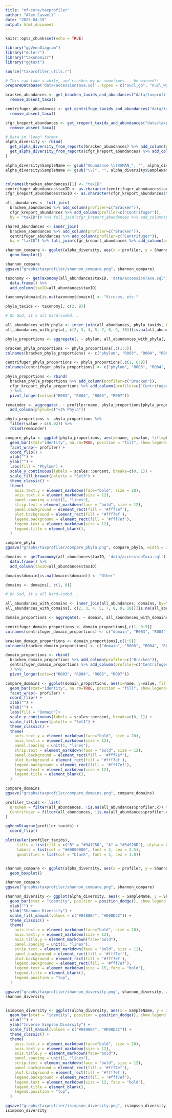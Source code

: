 ```yaml
---
title: "nf-core/taxprofiler"
author: "Alex Caswell"
date: "2025-04-19"
output: html_document
---
```


```r
knitr::opts_chunk$set(echo = TRUE)

library("ggVennDiagram")
library("eulerr")
library("taxonomizr")
library("ggtext")

source("taxprofiler_utils.r")

```

```r

# This can take a while, and crashes my pc sometimes... be warned!!
prepareDatabase('data/accessionTaxa.sql', types = c("nucl_gb", "nucl_wgs"), protocol="http", getAccessions = FALSE)

```


```r

bracken_abundances <- get_bracken_taxids_and_abundances("data/taxprofiler/raman/bracken_loma", all_taxa=FALSE, tsv=TRUE) %>%
  remove_absent_taxa()

centrifuger_abundances <- get_centrifuge_taxids_and_abundances("data/taxprofiler/raman/centrifuger", taxrank = "species", all_taxa=FALSE) %>%
  remove_absent_taxa()

cfgr_kreport_abundances <- get_kreport_taxids_and_abundances("data/taxprofiler/raman/centrifuger_loma", taxrank="S", all_taxa=FALSE) %>%
  remove_absent_taxa()

```

```r

# Data in "long" format
alpha_diversity <- rbind(
  get_alpha_diversity_from_reports(bracken_abundances) %>% add_column(profiler=c("Bracken")),
  get_alpha_diversity_from_reports(cfgr_kreport_abundances) %>% add_column(profiler=c("Centrifuger"))
)

alpha_diversity$SampleName <- gsub("Abundance \\(RAMAN_", "", alpha_diversity$SampleName)
alpha_diversity$SampleName <- gsub("\\)", "", alpha_diversity$SampleName)



```


```r

colnames(bracken_abundances)[1] <- "taxID"
centrifuger_abundances$taxID <- as.character(centrifuger_abundances$taxID)
cfgr_kreport_abundances$taxID <- as.character(cfgr_kreport_abundances$taxID)

all_abundances <- full_join(
  bracken_abundances %>% add_column(profiler=c("Bracken")),
  cfgr_kreport_abundances %>% add_column(profiler=c("Centrifuger")),
  by = "taxID")# %>% full_join(cfgr_kreport_abundances %>% add_column(profiler=c("Centrifuger_NT")), by="taxID")

shared_abundances <- inner_join(
  bracken_abundances %>% add_column(profiler=c("Bracken")),
  centrifuger_abundances %>% add_column(profiler=c("Centrifuger")),
  by = "taxID") %>% full_join(cfgr_kreport_abundances %>% add_column(profiler=c("Centrifuger_NT")), by="taxID")

shannon_compare <- ggplot(alpha_diversity, aes(x = profiler, y = Shannon)) + 
  geom_boxplot()

shannon_compare
ggsave("graphs/taxprofiler/shannon_compare.png", shannon_compare)


```

```r

taxonomy <- getTaxonomy(all_abundances$taxID, 'data/accessionTaxa.sql') %>% 
  data.frame() %>%
  add_column(taxID=all_abundances$taxID)

taxonomy$domain[is.na(taxonomy$domain)] <- "Viruses, etc."

phyla_taxids <- taxonomy[, c(2, 8)]

# Oh God, it's all hard-coded... 

all_abundances_with_phyla <- inner_join(all_abundances, phyla_taxids, by="taxID")
all_abundances_with_phyla[, c(2, 3, 4, 5, 7, 8, 9, 10)][is.na(all_abundances_with_phyla[, c(2, 3, 4, 5, 7, 8, 9, 10)])] <- 0

phyla_proportions <- aggregate(. ~ phylum, all_abundances_with_phyla[, -c(1, 6, 11)], sum, na.rm = TRUE)

bracken_phyla_proportions <- phyla_proportions[,c(1:5)]
colnames(bracken_phyla_proportions) <- c("phylum", "R003", "R004", "R005", "R007")

centrifuger_phyla_proportions <- phyla_proportions[,c(1, 6:9)]
colnames(centrifuger_phyla_proportions) <- c("phylum", "R003", "R004", "R005", "R007")

phyla_proportions <- rbind(
  bracken_phyla_proportions %>% add_column(profiler=c("Bracken")),
  cfgr_kreport_phyla_proportions %>% add_column(profiler=c("Centrifuger"))
  ) %>% 
  pivot_longer(cols=c("R003", "R004", "R005", "R007")) 

remainder <- aggregate(. ~ profiler+name, phyla_proportions[phyla_proportions$value <= 0.02,][, -c(1)], sum) %>%
  add_column(phylum=c("<2% Phyla"))

phyla_proportions <- phyla_proportions %>%
  filter(value > c(0.02)) %>%
  rbind(remainder)

compare_phyla <- ggplot(phyla_proportions, aes(x=name, y=value, fill=phylum)) + 
  geom_bar(stat="identity", na.rm=TRUE, position = "fill", show.legend=TRUE) + 
  facet_wrap(~ profiler) + 
  coord_flip() +
  xlab("") +
  ylab("") +
  labs(fill = "Phylum") +
  scale_y_continuous(labels = scales::percent, breaks=c(0, 1)) +
  scale_fill_brewer(palette = "Set3") +
  theme_classic() +
  theme(
    axis.text.y = element_markdown(face="bold", size = 20),
    axis.text.x = element_markdown(size = 12),
    panel.spacing = unit(1, "lines"),
    strip.text = element_markdown(face = "bold", size = 12),
    panel.background = element_rect(fill = '#fff7ef'),
    plot.background = element_rect(fill = '#fff7ef'),
    legend.background = element_rect(fill = '#fff7ef'),
    legend.text = element_markdown(size = 12),
    legend.title = element_blank(),
  )

compare_phyla
ggsave("graphs/taxprofiler/compare_phyla.png", compare_phyla, width = 2187, height = 800, units="px")

```


```r

domains <- getTaxonomy(all_abundances$taxID, 'data/accessionTaxa.sql') %>% 
  data.frame() %>%
  add_column(taxID=all_abundances$taxID)

domains$domain[is.na(domains$domain)] <- "Other"

domains <- domains[, c(1, 8)]

# Oh God, it's all hard-coded... 

all_abundances_with_domains <- inner_join(all_abundances, domains, by="taxID")
all_abundances_with_domains[, c(2, 3, 4, 5, 7, 8, 9, 10)][is.na(all_abundances_with_domains[, c(2, 3, 4, 5, 7, 8, 9, 10)])] <- 0

domain_proportions <- aggregate(. ~ domain, all_abundances_with_domains[, -c(1, 6, 11)], sum, na.rm = TRUE)

centrifuger_domain_proportions <- domain_proportions[,c(1, 6:9)]
colnames(centrifuger_domain_proportions) <- c("domain", "R003", "R004", "R005", "R007")

bracken_domain_proportions <- domain_proportions[,c(1:5)]
colnames(bracken_domain_proportions) <- c("domain", "R003", "R004", "R005", "R007")

domain_proportions <- rbind(
  bracken_domain_proportions %>% add_column(profiler=c("Bracken")),
  centrifuger_domain_proportions %>% add_column(profiler=c("Centrifuger"))
  ) %>% 
  pivot_longer(cols=c("R003", "R004", "R005", "R007")) 

compare_domains <- ggplot(domain_proportions, aes(x=name, y=value, fill=domain)) + 
  geom_bar(stat="identity", na.rm=TRUE, position = "fill", show.legend=TRUE) + 
  facet_wrap(~ profiler) + 
  coord_flip() +
  xlab("") +
  ylab("") +
  labs(fill = "Domain")+
  scale_y_continuous(labels = scales::percent, breaks=c(0, 1)) +
  scale_fill_brewer(palette = "Set1") +
  theme_classic() +
  theme(
    axis.text.y = element_markdown(face="bold", size = 20),
    axis.text.x = element_markdown(size = 12),
    panel.spacing = unit(1, "lines"),
    strip.text = element_markdown(face = "bold", size = 12),
    panel.background = element_rect(fill = '#fff7ef'),
    plot.background = element_rect(fill = '#fff7ef'),
    legend.background = element_rect(fill = '#fff7ef'),
    legend.text = element_markdown(size = 12),
    legend.title = element_blank(),
  )

compare_domains
ggsave("graphs/taxprofiler/compare_domains.png", compare_domains)

```

```r



profiler_taxids <- list(
  Bracken = filter(all_abundances, !is.na(all_abundances$profiler.x)) %>% pull(taxID),
  Centrifuger = filter(all_abundances, !is.na(all_abundances$profiler.y)) %>% pull(taxID)
)

ggVennDiagram(profiler_taxids) + 
  coord_flip()

plot(euler(profiler_taxids), 
     fills = list(fill = c("B" = "#941C50", "A" = "#54928D"), alpha = 0.9),
     labels = list(col = "#00000000", font = 2, cex = 2.5),
     quantities = list(col = "black", font = 2, cex = 1.8))



```


```r

shannon_compare <- ggplot(alpha_diversity, aes(x = profiler, y = Shannon)) + 
  geom_boxplot()

shannon_compare
ggsave("graphs/taxprofiler/shannon_compare.png", shannon_compare)

```

```r

shannon_diversity <- ggplot(alpha_diversity, aes(x = SampleName, y = Shannon, fill = profiler)) + 
  geom_bar(stat = "identity", position = position_dodge(), show.legend = TRUE) + 
  xlab("") + 
  ylab("Shannon Diversity") + 
  scale_fill_manual(values = c("#8488B4", "#D08D3C")) +
  theme_classic() + 
  theme(
    axis.text.x = element_markdown(face="bold", size = 20),
    axis.text.y = element_markdown(size = 12),
    axis.title.y = element_markdown(face="bold"),
    panel.spacing = unit(1, "lines"),
    strip.text = element_markdown(face = "bold", size = 12),
    panel.background = element_rect(fill = '#fff7ef'),
    plot.background = element_rect(fill = '#fff7ef'),
    legend.background = element_rect(fill = '#fff7ef'),
    legend.text = element_markdown(size = 15, face = "bold"),
    legend.title = element_blank(),
    legend.position = "top",
  )

ggsave("graphs/taxprofiler/shannon_diversity.png", shannon_diversity, width = 1200, height = 900, units = "px")
shannon_diversity


isimpson_diversity <- ggplot(alpha_diversity, aes(x = SampleName, y = InverseSimpson, fill = profiler)) + 
  geom_bar(stat = "identity", position = position_dodge(), show.legend = FALSE) + 
  xlab("") + 
  ylab("Inverse Simpson Diversity") + 
  scale_fill_manual(values = c("#8488B4", "#D08D3C")) +
  theme_classic() + 
  theme(
    axis.text.x = element_markdown(face="bold", size = 20),
    axis.text.y = element_markdown(size = 12),
    axis.title.y = element_markdown(face="bold"),
    panel.spacing = unit(1, "lines"),
    strip.text = element_markdown(face = "bold", size = 12),
    panel.background = element_rect(fill = '#fff7ef'),
    plot.background = element_rect(fill = '#fff7ef'),
    legend.background = element_rect(fill = '#fff7ef'),
    legend.text = element_markdown(size = 12, face = "bold"),
    legend.title = element_blank(),
    legend.position = "top",
  )

ggsave("graphs/taxprofiler/isimpson_diversity.png", isimpson_diversity, width = 1200, height = 900, units = "px")
isimpson_diversity
```